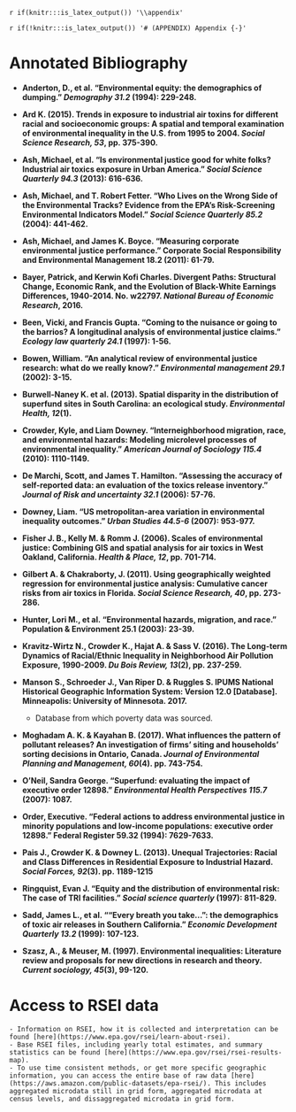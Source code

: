 `r if(knitr:::is_latex_output()) '\\appendix'`

`r if(!knitr:::is_latex_output()) '# (APPENDIX) Appendix {-}'` 

# Annotated Bibliography

* **Anderton, D., et al. "Environmental equity: the demographics of dumping." *Demography 31.2* (1994): 229-248.**

* **Ard K. (2015). Trends in exposure to industrial air toxins for different racial and socioeconomic groups: A spatial and temporal examination of environmental inequality in the U.S. from 1995 to 2004. *Social Science Research, 53*, pp. 375-390.**
    
* **Ash, Michael, et al. "Is environmental justice good for white folks? Industrial air toxics exposure in Urban America." *Social Science Quarterly 94.3* (2013): 616-636.**

* **Ash, Michael, and T. Robert Fetter. "Who Lives on the Wrong Side of the Environmental Tracks? Evidence from the EPA's Risk-Screening Environmental Indicators Model." *Social Science Quarterly 85.2* (2004): 441-462.**

* **Ash, Michael, and James K. Boyce. "Measuring corporate environmental justice performance." Corporate Social Responsibility and Environmental Management 18.2 (2011): 61-79.**
    
* **Bayer, Patrick, and Kerwin Kofi Charles. Divergent Paths: Structural Change, Economic Rank, and the Evolution of Black-White Earnings Differences, 1940-2014. No. w22797. *National Bureau of Economic Research*, 2016.**

* **Been, Vicki, and Francis Gupta. "Coming to the nuisance or going to the barrios? A longitudinal analysis of environmental justice claims." *Ecology law quarterly 24.1* (1997): 1-56.**

* **Bowen, William. "An analytical review of environmental justice research: what do we really know?." *Environmental management 29.1* (2002): 3-15.**

* **Burwell-Naney K. et al. (2013). Spatial disparity in the distribution of superfund sites in South Carolina: an ecological study. *Environmental Health, 12*(1).**

* **Crowder, Kyle, and Liam Downey. "Interneighborhood migration, race, and environmental hazards: Modeling microlevel processes of environmental inequality." *American Journal of Sociology 115.4* (2010): 1110-1149.**
  
* **De Marchi, Scott, and James T. Hamilton. "Assessing the accuracy of self-reported data: an evaluation of the toxics release inventory." *Journal of Risk and uncertainty 32.1* (2006): 57-76.**  
  
* **Downey, Liam. "US metropolitan-area variation in environmental inequality outcomes." *Urban Studies 44.5-6* (2007): 953-977.**

* **Fisher J. B., Kelly M. & Romm J. (2006). Scales of environmental justice: Combining GIS and spatial analysis for air toxics in West Oakland, California. *Health & Place, 12*, pp. 701-714.**
    
* **Gilbert A. & Chakraborty, J. (2011). Using geographically weighted regression for environmental justice analysis: Cumulative cancer risks from air toxics in Florida. *Social Science Research, 40*, pp. 273-286.**

* **Hunter, Lori M., et al. "Environmental hazards, migration, and race." Population & Environment 25.1 (2003): 23-39.**
     
* **Kravitz-Wirtz N., Crowder K., Hajat A. & Sass V. (2016). The Long-term Dynamics of Racial/Ethnic Inequality in Neighborhood Air Pollution Exposure, 1990-2009. *Du Bois Review, 13*(2), pp. 237-259.**

* **Manson S., Schroeder J., Van Riper D. & Ruggles S. IPUMS National Historical Geographic Information System: Version 12.0 [Database]. Minneapolis: University of Minnesota. 2017.**
    - Database from which poverty data was sourced.

* **Moghadam A. K. & Kayahan B. (2017). What influences the pattern of pollutant releases? An investigation of firms' siting and households' sorting decisions in Ontario, Canada. *Journal of Environmental Planning and Management, 60*(4). pp. 743-754.**
  
* **O'Neil, Sandra George. "Superfund: evaluating the impact of executive order 12898." *Environmental Health Perspectives 115.7* (2007): 1087.**
    
* **Order, Executive. "Federal actions to address environmental justice in minority populations and low-income populations: executive order 12898." Federal Register 59.32 (1994): 7629-7633.**
    
* **Pais J., Crowder K. & Downey L. (2013). Unequal Trajectories: Racial and Class Differences in Residential Exposure to Industrial Hazard. *Social Forces, 92*(3). pp. 1189-1215**

* **Ringquist, Evan J. "Equity and the distribution of environmental risk: The case of TRI facilities." *Social science quarterly* (1997): 811-829.**

* **Sadd, James L., et al. ""Every breath you take...": the demographics of toxic air releases in Southern California." *Economic Development Quarterly 13.2* (1999): 107-123.**

* **Szasz, A., & Meuser, M. (1997). Environmental inequalities: Literature review and proposals for new directions in research and theory. *Current sociology, 45*(3), 99-120.**

# Access to RSEI data
    - Information on RSEI, how it is collected and interpretation can be found [here](https://www.epa.gov/rsei/learn-about-rsei).
    - Base RSEI files, including yearly total estimates, and summary statistics can be found [here](https://www.epa.gov/rsei/rsei-results-map).
    - To use time consistent methods, or get more specific geographic information, you can access the entire base of raw data [here](https://aws.amazon.com/public-datasets/epa-rsei/). This includes aggregated microdata still in grid form, aggregated microdata at census levels, and dissaggregated microdata in grid form. 